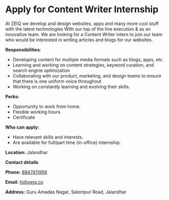 
<Seo title="Intership At Zeiq" />

# Apply for Content Writer Internship

<InternImage />

At ZEIQ we develop and design websites, apps and many more cool stuff with the latest technologies With our top of the line execution & as an innovative team. We are looking for a Content Writer intern to join our team who would be interested in writing articles and blogs for our websites.

**Responsibilities**:

- Developing content for multiple media formats such as blogs, apps, etc.
- Learning and working on content strategies, keyword curation, and search engine optimization
- Collaborating with our product, marketing, and design teams to ensure that there is one uniform voice throughout
- Working on constantly learning and evolving their skills.

**Perks:**

- Opportunity to work from home.
- Flexible working hours
- Certificate

**Who can apply:**

- Have relevant skills and interests.
- Are available for full/part time (in-office) internship.

**Location:**
Jalandhar

**Contact details**

**Phone:** [8847411956](tel:8847411956)

**Email:** [hi@zeiq.co](mailto:hi@zeiq.co)

**Address:** Guru Amadas Nagar, Salempur Road, Jalandhar

